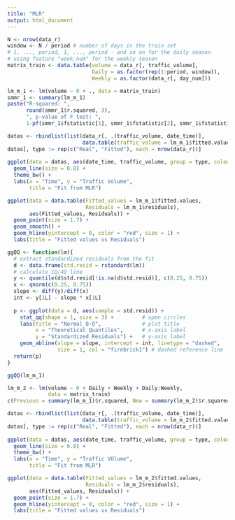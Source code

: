 ```yaml
---
title: "MLR"
output: html_document
---
```


```r
N <- nrow(data_r)
window <- N / period # number of days in the train set
# 1, ..., period, 1, ..., period - and so on for the daily season 
# using feature "week_num" for the weekly season
matrix_train <- data.table(volume = data_r[, traffic_volume],
                           Daily = as.factor(rep(1:period, window)),
                           Weekly = as.factor(data_r[, day_num]))
```
```r
lm_m_1 <- lm(volume ~ 0 + ., data = matrix_train)
smmr_1 <- summary(lm_m_1)
paste("R-squared: ",
      round(smmr_1$r.squared, 3),
      ", p-value of F test: ",
      1-pf(smmr_1$fstatistic[1], smmr_1$fstatistic[2], smmr_1$fstatistic[3]))
```
```r
datas <- rbindlist(list(data_r[, .(traffic_volume, date_time)],
                        data.table(traffic_volume = lm_m_1$fitted.values, data_time = data_r[, date_time])))
datas[, type := rep(c("Real", "Fitted"), each = nrow(data_r))]
 
ggplot(data = datas, aes(date_time, traffic_volume, group = type, colour = type)) +
  geom_line(size = 0.8) +
  theme_bw() +
  labs(x = "Time", y = "Traffic Volume",
       title = "Fit from MLR")
```
```r
ggplot(data = data.table(Fitted_values = lm_m_1$fitted.values,
                         Residuals = lm_m_1$residuals),
       aes(Fitted_values, Residuals)) +
  geom_point(size = 1.7) +
  geom_smooth() +
  geom_hline(yintercept = 0, color = "red", size = 1) +
  labs(title = "Fitted values vs Residuals")
```
```r
ggQQ <- function(lm){
  # extract standardized residuals from the fit
  d <- data.frame(std.resid = rstandard(lm))
  # calculate 1Q/4Q line
  y <- quantile(d$std.resid[!is.na(d$std.resid)], c(0.25, 0.75))
  x <- qnorm(c(0.25, 0.75))
  slope <- diff(y)/diff(x)
  int <- y[1L] - slope * x[1L]
  
  p <- ggplot(data = d, aes(sample = std.resid)) +
    stat_qq(shape = 1, size = 3) +         # open circles
    labs(title = "Normal Q-Q",             # plot title
         x = "Theoretical Quantiles",      # x-axis label
         y = "Standardized Residuals") +   # y-axis label
    geom_abline(slope = slope, intercept = int, linetype = "dashed",
                size = 1, col = "firebrick1") # dashed reference line
  return(p)
}
```
```r
ggQQ(lm_m_1)
```
```r
lm_m_2 <- lm(volume ~ 0 + Daily + Weekly + Daily:Weekly,
             data = matrix_train)
c(Previous = summary(lm_m_1)$r.squared, New = summary(lm_m_2)$r.squared)
```
```r
datas <- rbindlist(list(data_r[, .(traffic_volume, date_time)],
                        data.table(traffic_volume = lm_m_2$fitted.values, data_time = data_r[, date_time])))
datas[, type := rep(c("Real", "Fitted"), each = nrow(data_r))]
 
ggplot(data = datas, aes(date_time, traffic_volume, group = type, colour = type)) +
  geom_line(size = 0.8) +
  theme_bw() +
  labs(x = "Time", y = "Traffic VOlume",
       title = "Fit from MLR")
```
```r
ggplot(data = data.table(Fitted_values = lm_m_2$fitted.values,
                         Residuals = lm_m_2$residuals),
       aes(Fitted_values, Residuals)) +
  geom_point(size = 1.7) +
  geom_hline(yintercept = 0, color = "red", size = 1) +
  labs(title = "Fitted values vs Residuals")
```


